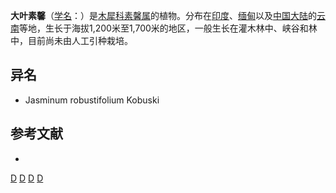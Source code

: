 {{Speciesbox 
| genus = Jasminum
| species = attenuatum
| status = NE
| status_system = IUCN3.1
| authority = Roxb.
}}

'''大叶素馨'''（[[学名|学名]]：{{lang|la|''Jasminum attenuatum''}}）是[[木犀科|木犀科]][[素馨属|素馨属]]的植物。分布在[[印度|印度]]、[[缅甸|缅甸]]以及[[中国大陆|中国大陆]]的[[云南|云南]]等地，生长于海拔1,200米至1,700米的地区，一般生长在灌木林中、峡谷和林中，目前尚未由人工引种栽培。

== 异名 ==
* Jasminum robustifolium Kobuski

== 参考文献 ==
<div class="references-small">
* {{cite web| url =http://www.bioinfo.cn/db05/KmzwSpecies.php?action=view&id=14303| title =大叶素馨| work =《中国高等植物数据库全库》| publisher =中国科学院微生物研究所| author =昆明植物研究所| accessdate =2009-02-24| deadurl =yes| archiveurl =https://web.archive.org/web/20160305063000/http://www.bioinfo.cn/db05/KmzwSpecies.php?action=view&id=14303| archivedate =2016-03-05}}
</div>
{{Taxonbar|from=Q10934038}}

[[Category:素馨属|D]]
[[Category:印度植物|D]]
[[Category:緬甸植物|D]]
[[Category:云南植物|D]]